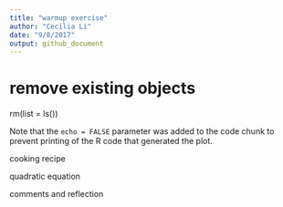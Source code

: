 ```yaml
---
title: "warmup exercise"
author: "Cecilia Li"
date: "9/8/2017"
output: github_document
---
```


# remove existing objects
rm(list = ls())

Note that the `echo = FALSE` parameter was added to the code chunk to prevent printing of the R code that generated the plot.

cooking recipe

quadratic equation

comments and reflection 
